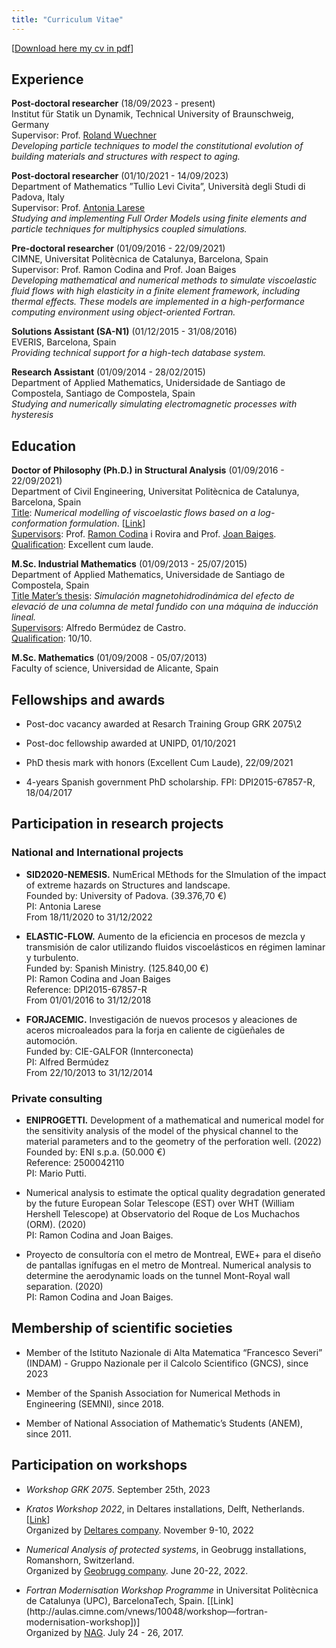 ```yaml
---
title: "Curriculum Vitae"
---
```


[[Download here my cv in pdf](/assets/docs/cv_laura_2407.pdf)]

## Experience
**Post-doctoral researcher** (18/09/2023 - present)\
Institut für Statik un Dynamik, Technical University of Braunschweig, Germany\
Supervisor: Prof. [Roland Wuechner](https://www.cee.ed.tum.de/st/mitarbeiterinnen/roland-wuechner/)\
*Developing particle techniques to model the constitutional evolution of building materials and structures with respect to aging.*


**Post-doctoral researcher** (01/10/2021 - 14/09/2023)\
Department of Mathematics ”Tullio Levi Civita”, Università degli Studi di Padova, Italy\
Supervisor: Prof. [Antonia Larese](https://www.math.unipd.it/~antonia/)\
*Studying and implementing Full Order Models using finite elements and particle techniques for multiphysics coupled simulations.*

**Pre-doctoral researcher** (01/09/2016 - 22/09/2021)\
CIMNE, Universitat Politècnica de Catalunya, Barcelona, Spain\
Supervisor: Prof. Ramon Codina and Prof. Joan Baiges\
*Developing mathematical and numerical methods to simulate viscoelastic fluid flows with high elasticity in a finite element framework, including thermal effects. These models are implemented in a high-performance computing environment using object-oriented Fortran.*

**Solutions Assistant (SA-N1)** (01/12/2015 - 31/08/2016)\
EVERIS, Barcelona, Spain\
*Providing technical support for a high-tech database system.*

**Research Assistant** (01/09/2014 - 28/02/2015)\
Department of Applied Mathematics, Unidersidade de Santiago de Compostela, Santiago de
Compostela, Spain\
*Studying and numerically simulating electromagnetic processes with hysteresis*

## Education
**Doctor of Philosophy (Ph.D.) in Structural Analysis** (01/09/2016 - 22/09/2021)\
Department of Civil Engineering, Universitat Politècnica de Catalunya, Barcelona, Spain\
<u>Title</u>: *Numerical modelling of viscoelastic flows based on a log-conformation formulation*. [[Link](https://www.tdx.cat/handle/10803/672679#page=1)]\
<u>Supervisors</u>: Prof. [Ramon Codina](https://deca.upc.edu/en/people/ramon.codina) i Rovira and Prof. [Joan Baiges](https://sites.google.com/site/joanbaiges/home).\
<u>Qualification</u>: Excellent cum laude.

**M.Sc. Industrial Mathematics** (01/09/2013 - 25/07/2015)\
Department of Applied Mathematics, Universidade de Santiago de Compostela, Spain\
<u>Title Mater's thesis</u>: *Simulación magnetohidrodinámica del efecto de elevació de una columna de metal fundido con una máquina de inducción lineal.* \
<u>Supervisors</u>: Alfredo Bermúdez de Castro.\
<u>Qualification</u>: 10/10.

**M.Sc. Mathematics** (01/09/2008 - 05/07/2013)\
Faculty of science, Universidad de Alicante, Spain

## Fellowships and awards
* Post-doc vacancy awarded at Resarch Training Group GRK 2075\2

* Post-doc fellowship awarded at UNIPD, 01/10/2021

* PhD thesis mark with honors (Excellent Cum Laude), 22/09/2021

* 4-years Spanish government PhD scholarship. FPI: DPI2015-67857-R, 18/04/2017

## Participation in research projects

### National and International projects

- **SID2020-NEMESIS.** NumErical MEthods for the SImulation of the impact of extreme hazards on Structures and landscape.\
Founded by: University of Padova. (39.376,70 €)\
PI: Antonia Larese \
From 18/11/2020 to 31/12/2022

- **ELASTIC-FLOW.** Aumento de la eficiencia en procesos de mezcla y transmisión de calor utilizando fluidos viscoelásticos en régimen laminar y turbulento.\
Funded by: Spanish Ministry. (125.840,00 €)\
PI: Ramon Codina and Joan Baiges\
Reference: DPI2015-67857-R\
From 01/01/2016 to 31/12/2018

- **FORJACEMIC.** Investigación de nuevos procesos y aleaciones de aceros microaleados para la forja en caliente de cigüeñales de automoción. \
Funded by: CIE-GALFOR (Innterconecta) \
PI: Alfred Bermúdez \
From 22/10/2013 to 31/12/2014

### Private consulting

- **ENIPROGETTI.** Development of a mathematical and numerical model for the sensitivity analysis of the model of the physical channel to the material parameters and to the geometry of the perforation well. (2022)\
Founded by: ENI s.p.a. (50.000 €) \
Reference: 2500042110\
PI: Mario Putti.\

- Numerical analysis to estimate the optical quality degradation generated by the future European Solar Telescope (EST) over WHT (William Hershell Telescope) at Observatorio del Roque de Los Muchachos (ORM). (2020)\
PI: Ramon Codina and Joan Baiges.\

- Proyecto de consultoría con el metro de Montreal, EWE+ para el diseño de pantallas ignífugas en el metro de Montreal. Numerical analysis to determine the aerodynamic loads on the tunnel Mont-Royal wall separation. (2020)\
PI: Ramon Codina and Joan Baiges.\

## Membership of scientific societies

* Member of the Istituto Nazionale di Alta Matematica "Francesco Severi" (INDAM) - Gruppo Nazionale per il Calcolo Scientifico (GNCS), since 2023

* Member of the Spanish Association for Numerical Methods in Engineering (SEMNI), since 2018.

* Member of National Association of Mathematic’s Students (ANEM), since 2011.


## Participation on workshops

* *Workshop GRK 2075*. September 25th, 2023

* *Kratos Workshop 2022*, in Deltares installations, Delft, Netherlands. [[Link](https://softwaredays.deltares.nl/-/kratos-workshop-2022-day-1)]\
Organized by [Deltares company](https://www.deltares.nl/en/). November 9-10, 2022

* *Numerical Analysis of protected systems*, in Geobrugg installations, Romanshorn, Switzerland.\
Organized by [Geobrugg company](https://www.geobrugg.com/en/Geobrugg-Safety-is-our-nature-114435.html). June 20-22, 2022.

* *Fortran Modernisation Workshop Programme* in Universitat Politècnica de Catalunya (UPC), BarcelonaTech, Spain. [[Link](http://aulas.cimne.com/vnews/10048/workshop---fortran-modernisation-workshop])]\
Organized by [NAG](https://www.nag.com/). July 24 - 26, 2017.
